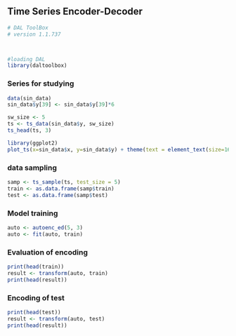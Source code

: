 ## Time Series Encoder-Decoder

```r
# DAL ToolBox
# version 1.1.737



#loading DAL
library(daltoolbox)
```

### Series for studying

```r
data(sin_data)
sin_data$y[39] <- sin_data$y[39]*6
```

```r
sw_size <- 5
ts <- ts_data(sin_data$y, sw_size)
ts_head(ts, 3)
```

```r
library(ggplot2)
plot_ts(x=sin_data$x, y=sin_data$y) + theme(text = element_text(size=16))
```

### data sampling

```r
samp <- ts_sample(ts, test_size = 5)
train <- as.data.frame(samp$train)
test <- as.data.frame(samp$test)
```

### Model training

```r
auto <- autoenc_ed(5, 3)
auto <- fit(auto, train)
```

### Evaluation of encoding

```r
print(head(train))
result <- transform(auto, train)
print(head(result))
```

### Encoding of test

```r
print(head(test))
result <- transform(auto, test)
print(head(result))
```

